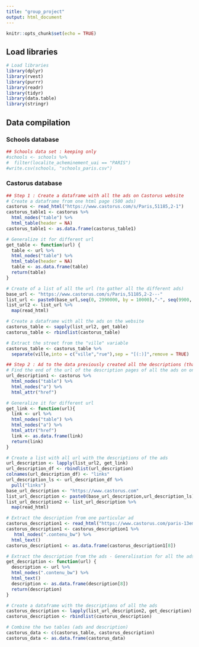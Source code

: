 ```yaml
---
title: "group_project"
output: html_document
---
```


```r
knitr::opts_chunk$set(echo = TRUE)
```

## Load libraries 
```r
# Load libraries
library(dplyr)
library(rvest)
library(purrr)
library(readr)
library(tidyr)
library(data.table)
library(stringr)
```

## Data compilation

### Schools database
```r
## Schools data set : keeping only 
#schools <- schools %>% 
#  filter(localite_acheminement_uai == "PARIS")
#write.csv(schools, "schools_paris.csv")
```

### Castorus database
```r
## Step 1 : Create a dataframe with all the ads on Castorus website 
# Create a dataframe from one html page (500 ads)
castorus <- read_html("https://www.castorus.com/s/Paris,51185,2-1")
castorus_table1 <- castorus %>% 
  html_nodes("table") %>% 
  html_table(header = NA)
castorus_table1 <- as.data.frame(castorus_table1)

# Generalize it for different url 
get_table <- function(url) {
  table <- url %>%
  html_nodes("table") %>% 
  html_table(header = NA)
  table <- as.data.frame(table)
  return(table)
}

# Create of a list of all the url (to gather all the different ads)
base_url <- "https://www.castorus.com/s/Paris,51185,2-2---"
list_url <- paste0(base_url,seq(0, 2990000, by = 10000),"-", seq(9900, 3000000, by = 10000))
list_url2 <- list_url %>% 
  map(read_html)

# Create a dataframe with all the ads on the website 
castorus_table <- sapply(list_url2, get_table) 
castorus_table <- rbindlist(castorus_table)

# Extract the street from the "ville" variable 
castorus_table <- castorus_table %>%  
  separate(ville,into = c("ville","rue"),sep = "[(:)]",remove = TRUE) 

## Step 2 : Ad to the data previously created all the descriptions (that are on a different html page)
# Find the end of the url of the description pages of all the ads on one html page 
url_description1 <- castorus %>% 
  html_nodes("table") %>% 
  html_nodes("a") %>% 
  html_attr("href")

# Generalize it for different url 
get_link <- function(url){
  link <- url %>% 
  html_nodes("table") %>% 
  html_nodes("a") %>% 
  html_attr("href")
  link <- as.data.frame(link)
  return(link)
}

# Create a list with all url with the descriptions of the ads 
url_description <- lapply(list_url2, get_link)
url_description_df <- rbindlist(url_description)
colnames(url_description_df) <- "links"
url_description_ls <- url_description_df %>% 
  pull("links")
base_url_description <- "https://www.castorus.com"
list_url_description <- paste0(base_url_description,url_description_ls) 
list_url_description2 <- list_url_description %>% 
  map(read_html)

# Extract the description from one particular ad 
castorus_description1 <- read_html("https://www.castorus.com/paris-13eme-ardsmnt,d62685712")
castorus_description1 <- castorus_description1 %>% 
   html_nodes(".contenu_bw") %>% 
  html_text()
castorus_description1 <- as.data.frame(castorus_description1[8])

# Extract the description from the ads - Generalisation for all the ads
get_description <- function(url) {
  description <- url %>%
  html_nodes(".contenu_bw") %>% 
  html_text()
  description <- as.data.frame(description[8])
  return(description)
}

# Create a dataframe with the descriptions of all the ads
castorus_description <- lapply(list_url_description2, get_description)
castorus_description <- rbindlist(castorus_description)

# Combine the two tables (ads and description)
castorus_data <- c(castorus_table, castorus_description)
castorus_data <- as.data.frame(castorus_data)
```


